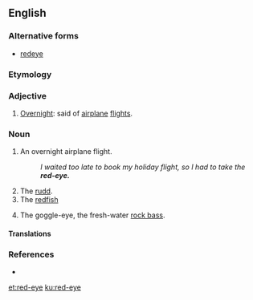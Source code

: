==English==
{{wikipedia|red-eye flight}}
{{wikipedia|dab=Red eye}}
===Alternative forms===
* [[redeye]]

===Etymology===
{{compound|red|eye|lang=en}}

===Adjective===
{{en-adj|-}}

# {{context|informal|lang=en}} [[overnight|Overnight]]: said of [[airplane]] [[flight]]s.

===Noun===
{{en-noun|s}}

# {{context|informal|lang=en}} An overnight airplane flight.
#: ''I waited too late to book my holiday flight, so I had to take the '''red-eye.'''''
# The [[rudd]].
# The [[redfish]]
# {{context|US|dialect|lang=en}} The goggle-eye, the fresh-water [[rock bass]].

====Translations====
{{trans-see|rock bass}}

===References===
* {{R:Webster 1913}}

[[et:red-eye]]
[[ku:red-eye]]